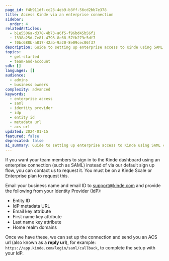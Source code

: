 ```yaml
---
page_id: f4b911df-cc23-4eb9-b3ff-56cd2bb7e378
title: Access Kinde via an enterprise connection
sidebar:
  order: 4
relatedArticles:
  - b1e5506a-d378-4b73-a6f5-f96bd45b56f1
  - 1338a25d-7e81-4793-8c68-57fb273c5df7
  - f0bc688b-a817-42ab-9a20-8e09cec06f37
description: Guide to setting up enterprise access to Kinde using SAML connections for team member authentication via Identity Provider.
topics:
  - get-started
  - team-and-account
sdk: []
languages: []
audience:
  - admins
  - business owners
complexity: advanced
keywords:
  - enterprise access
  - saml
  - identity provider
  - idp
  - entity id
  - metadata url
  - acs url
updated: 2024-01-15
featured: false
deprecated: false
ai_summary: Guide to setting up enterprise access to Kinde using SAML connections for team member authentication via Identity Provider.
---
```



If you want your team members to sign in to the Kinde dashboard using an enterprise connection (such as SAML) instead of via our default sign up flow, you can contact us to request it. You must be on a Kinde Scale or Enterprise plan to request this.

Email your business name and email ID to support@kinde.com and provide the following from your Identity Provider (IdP):
- Entity ID
- IdP metadata URL
- Email key attribute
- First name key attribute
- Last name key attribute
- Home realm domains

Once we have these, we can set up the connection and send you an ACS url (also known as a **reply url**), for example: `https://app.kinde.com/login/saml/callback`, to complete the setup with your IdP.
